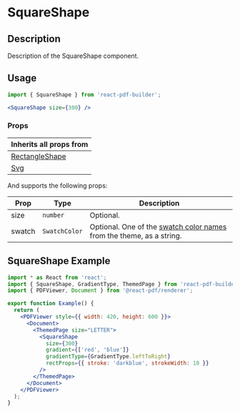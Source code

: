 

<Meta title="Documentation/Components/Shapes/SquareShape" />

<h1>SquareShape</h1>

## Description

Description of the SquareShape component.

## Usage

```jsx
import { SquareShape } from 'react-pdf-builder';
```

```jsx
<SquareShape size={300} />
```

### Props

| Inherits all props from                                                                                                            |
| ---------------------------------------------------------------------------------------------------------------------------------- |
| [RectangleShape](https://justinmahar.github.io/react-pdf-builder/?path=/docs/documentation-components-shapes-rectangleshape--docs) |
| [Svg](https://react-pdf.org/svg#svg)                                                                                               |

And supports the following props:

| Prop   | Type                             | Description                                                                                                                                                                  |
| ------ | -------------------------------- | ---------------------------------------------------------------------------------------------------------------------------------------------------------------------------- |
| size | `number`                           | Optional.                                                                                                                                                                    |
| swatch | `SwatchColor` | Optional. One of the [swatch color names](https://justinmahar.github.io/react-pdf-builder/?path=/docs/documentation-themes--docs#swatch-colors) from the theme, as a string. |
  
## SquareShape Example

<DocsPDF>
  <SquareShape 
    size={300}
    gradient={['red', 'blue']}
    gradientType={GradientType.leftToRight}
    rectProps={{ stroke: 'darkblue', strokeWidth: 10 }}
   />
</DocsPDF>

```jsx
import * as React from 'react';
import { SquareShape, GradientType, ThemedPage } from 'react-pdf-builder';
import { PDFViewer, Document } from '@react-pdf/renderer';

export function Example() {
  return (
    <PDFViewer style={{ width: 420, height: 600 }}>
      <Document>
        <ThemedPage size="LETTER">
          <SquareShape 
            size={300}
            gradient={['red', 'blue']}
            gradientType={GradientType.leftToRight}
            rectProps={{ stroke: 'darkblue', strokeWidth: 10 }}
          />
        </ThemedPage>
      </Document>
    </PDFViewer>
  );
}
```
